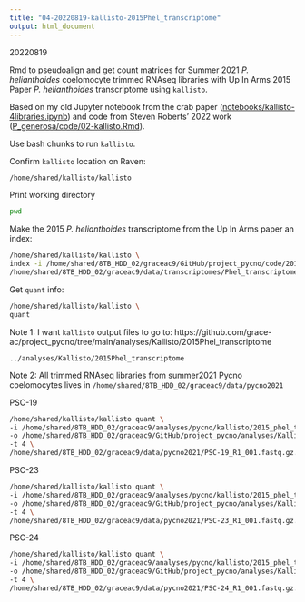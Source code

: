 ```yaml
---
title: "04-20220819-kallisto-2015Phel_transcriptome"
output: html_document
---
```

20220819

Rmd to pseudoalign and get count matrices for Summer 2021 _P. helianthoides_ coelomocyte trimmed RNAseq libraries with Up In Arms 2015 Paper _P. helianthoides_ transcriptome using `kallisto`. 

Based on my old Jupyter notebook from the crab paper ([notebooks/kallisto-4libraries.ipynb](https://github.com/RobertsLab/paper-tanner-crab/blob/master/notebooks/kallisto-4libraries.ipynb)) and code from Steven Roberts' 2022 work ([P_generosa/code/02-kallisto.Rmd](https://github.com/sr320/nb-2022/blob/main/P_generosa/code/02-kallisto.Rmd)). 

Use bash chunks to run `kallisto`. 

Confirm `kallisto` location on Raven:    
```bash
/home/shared/kallisto/kallisto
```

Print working directory
```bash
pwd
```

Make the 2015 _P. helianthoides_ transcriptome from the Up In Arms paper an index:     
```bash
/home/shared/kallisto/kallisto \
index -i /home/shared/8TB_HDD_02/graceac9/GitHub/project_pycno/code/2015_phel_transcriptome.index \
/home/shared/8TB_HDD_02/graceac9/data/transcriptomes/Phel_transcriptome.fasta
```

Get `quant` info:   
```bash
/home/shared/kallisto/kallisto \
quant
```

Note 1: I want `kallisto` output files to go to: https://github.com/grace-ac/project_pycno/tree/main/analyses/Kallisto/2015Phel_transcriptome 

`../analyses/Kallisto/2015Phel_transcriptome` 

Note 2: All trimmed RNAseq libraries from summer2021 Pycno coelomocytes lives in `/home/shared/8TB_HDD_02/graceac9/data/pycno2021`

PSC-19
```bash
/home/shared/kallisto/kallisto quant \
-i /home/shared/8TB_HDD_02/graceac9/analyses/pycno/kallisto/2015_phel_transcriptome.index \
-o /home/shared/8TB_HDD_02/graceac9/GitHub/project_pycno/analyses/Kallisto/2015Phel_transcriptome/PSC-19 \
-t 4 \
/home/shared/8TB_HDD_02/graceac9/data/pycno2021/PSC-19_R1_001.fastq.gz.fastp-trim.20220810.fq.gz /home/shared/8TB_HDD_02/graceac9/data/pycno2021/PSC-19_R2_001.fastq.gz.fastp-trim.20220810.fq.gz
```

PSC-23
```bash
/home/shared/kallisto/kallisto quant \
-i /home/shared/8TB_HDD_02/graceac9/analyses/pycno/kallisto/2015_phel_transcriptome.index \
-o /home/shared/8TB_HDD_02/graceac9/GitHub/project_pycno/analyses/Kallisto/2015Phel_transcriptome/PSC-23 \
-t 4 \
/home/shared/8TB_HDD_02/graceac9/data/pycno2021/PSC-23_R1_001.fastq.gz.fastp-trim.20220810.fq.gz /home/shared/8TB_HDD_02/graceac9/data/pycno2021/PSC-23_R2_001.fastq.gz.fastp-trim.20220810.fq.gz
```

PSC-24   
```bash
/home/shared/kallisto/kallisto quant \
-i /home/shared/8TB_HDD_02/graceac9/analyses/pycno/kallisto/2015_phel_transcriptome.index \
-o /home/shared/8TB_HDD_02/graceac9/GitHub/project_pycno/analyses/Kallisto/2015Phel_transcriptome/PSC-24 \
-t 4 \
/home/shared/8TB_HDD_02/graceac9/data/pycno2021/PSC-24_R1_001.fastq.gz.fastp-trim.20220810.fq.gz /home/shared/8TB_HDD_02/graceac9/data/pycno2021/PSC-24_R2_001.fastq.gz.fastp-trim.20220810.fq.gz
```


